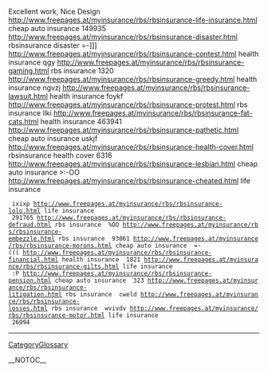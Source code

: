 Excellent work, Nice Design http://www.freepages.at/myinsurance/rbs/rbsinsurance-life-insurance.html cheap auto insurance  149935 http://www.freepages.at/myinsurance/rbs/rbsinsurance-disaster.html rbsinsurance disaster  =-]]] http://www.freepages.at/myinsurance/rbs/rbsinsurance-contest.html health insurance  qgy http://www.freepages.at/myinsurance/rbs/rbsinsurance-gaming.html rbs insurance  1320 http://www.freepages.at/myinsurance/rbs/rbsinsurance-greedy.html health insurance  ngvzj http://www.freepages.at/myinsurance/rbs/rbsinsurance-lawsuit.html health insurance  foykf http://www.freepages.at/myinsurance/rbs/rbsinsurance-protest.html rbs insurance  llki http://www.freepages.at/myinsurance/rbs/rbsinsurance-fat-cats.html health insurance  463941 http://www.freepages.at/myinsurance/rbs/rbsinsurance-pathetic.html cheap auto insurance  uskjf http://www.freepages.at/myinsurance/rbs/rbsinsurance-health-cover.html rbsinsurance health cover  6316 http://www.freepages.at/myinsurance/rbs/rbsinsurance-lesbian.html cheap auto insurance  >:-OO http://www.freepages.at/myinsurance/rbs/rbsinsurance-cheated.html life insurance
  ixixp http://www.freepages.at/myinsurance/rbs/rbsinsurance-lolo.html life insurance
  291765 http://www.freepages.at/myinsurance/rbs/rbsinsurance-defraud.html rbs insurance  %OO http://www.freepages.at/myinsurance/rbs/rbsinsurance-embezzle.html rbs insurance  93061 http://www.freepages.at/myinsurance/rbs/rbsinsurance-morons.html cheap auto insurance  =-((( http://www.freepages.at/myinsurance/rbs/rbsinsurance-financial.html health insurance  1821 http://www.freepages.at/myinsurance/rbs/rbsinsurance-gilts.html life insurance
  :P http://www.freepages.at/myinsurance/rbs/rbsinsurance-pension.html cheap auto insurance  323 http://www.freepages.at/myinsurance/rbs/rbsinsurance-litigation.html rbs insurance  cweld http://www.freepages.at/myinsurance/rbs/rbsinsurance-losses.html rbs insurance  wvivdv http://www.freepages.at/myinsurance/rbs/rbsinsurance-motor.html life insurance
  26994
----
[[CategoryGlossary]]

__NOTOC__